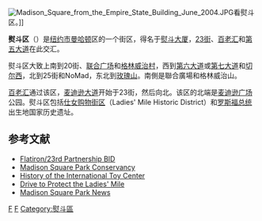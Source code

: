 {{coord|40.7408|-73.9896|display=title}}
[[Image:Madison_Square_from_the_Empire_State_Building_June_2004.JPG|thumb]]看熨斗区。]]

'''熨斗区'''（{{lang-en|Flatiron District}}）是[[纽约市|纽约市]][[曼哈顿|曼哈顿]]区的一个街区，得名于[[熨斗大厦|熨斗大厦]]，[[23街|23街]]、[[百老汇|百老汇]]和[[第五大道|第五大道]]在此交汇。

熨斗区大致上南到20街、[[联合广场_(纽约市)|联合广场]]和[[格林威治村|格林威治村]]，西到[[第六大道|第六大道]]或[[第七大道|第七大道]]和[[雀兒喜_(紐約)|切尔西]]，北到25街和NoMad，东北到[[玫瑰山|玫瑰山]]。南側是聯合廣場和格林威治山。

[[百老汇|百老汇]]通过该区，[[麦迪逊大道|麦迪逊大道]]开始于23街，然后向北。该区的北端是[[麦迪逊广场|麦迪逊广场]]公园。熨斗区包括[[仕女购物街区|仕女购物街区]]（Ladies' Mile Historic District）和[[西奥多·罗斯福|罗斯福总统]]出生地国家历史遗址。

==参考文献==
{{reflist}}
{{Commonscat|Flatiron District, Manhattan|熨斗区}}
*[http://www.flatironbid.org/ Flatiron/23rd Partnership BID] {{Wayback|url=http://www.flatironbid.org/ |date=20140517142412 }}
*[https://web.archive.org/web/20080213001513/http://www.madisonsquarepark.org/Home/Default.aspx Madison Square Park Conservancy]
*[https://web.archive.org/web/20010217164201/http://www.thetoycenter.com/about/ITC_History.html History of the International Toy Center]
*[http://www.preserve2.org/ladiesmile/ Drive to Protect the Ladies' Mile] {{Wayback|url=http://www.preserve2.org/ladiesmile/ |date=20181003031346 }}
*[http://www.MadparkNews.com Madison Square Park News] {{Wayback|url=http://www.madparknews.com/ |date=20190916155837 }}

[[Category:曼哈頓境內地區|F]]
[[Category:纽约市境內地區|F]]
[[Category:熨斗區|Category:熨斗區]]